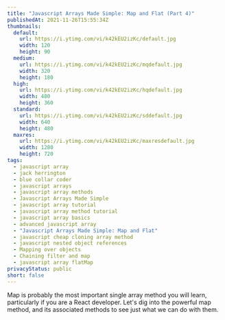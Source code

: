 ```yaml
---
title: "Javascript Arrays Made Simple: Map and Flat (Part 4)"
publishedAt: 2021-11-26T15:55:34Z
thumbnails:
  default:
    url: https://i.ytimg.com/vi/k42kEU2izKc/default.jpg
    width: 120
    height: 90
  medium:
    url: https://i.ytimg.com/vi/k42kEU2izKc/mqdefault.jpg
    width: 320
    height: 180
  high:
    url: https://i.ytimg.com/vi/k42kEU2izKc/hqdefault.jpg
    width: 480
    height: 360
  standard:
    url: https://i.ytimg.com/vi/k42kEU2izKc/sddefault.jpg
    width: 640
    height: 480
  maxres:
    url: https://i.ytimg.com/vi/k42kEU2izKc/maxresdefault.jpg
    width: 1280
    height: 720
tags:
  - javascript array
  - jack herrington
  - blue collar coder
  - javascript arrays
  - javascript array methods
  - Javascript Arrays Made Simple
  - javascript array tutorial
  - javascript array method tutorial
  - javascript array basics
  - advanced javascript array
  - "Javascript Arrays Made Simple: Map and Flat"
  - javascript cheap cloning array method
  - javascript nested object references
  - Mapping over objects
  - Chaining filter and map
  - javascript array flatMap
privacyStatus: public
short: false
---
```

  
Map is probably the most important single array method you will learn, particularly if you are a React developer. Let's dig into the powerful map method, and its associated methods to see just what we can do with them.
